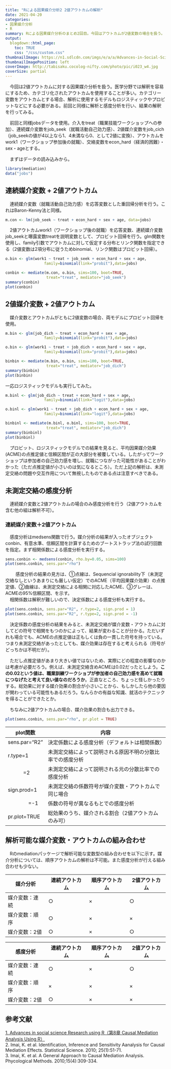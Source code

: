 ```yaml
---
title: "Rによる因果媒介分析2 2値アウトカムの解析"
date: 2021-04-20
categories:
- 因果媒介分析
- R
summary: Rによる因果媒介分析のまとめ2回目。今回はアウトカムが2値変数の場合を扱う。
output:
  blogdown::html_page:
    toc: TRUE
    css: "/css/custom.css"
thumbnailImage: https://n1.sdlcdn.com/imgs/e/a/a/Advances-in-Social-Science-Research-SDL679544219-1-c945e.jpg
thumbnailImagePosition: left
coverImage: http://tabisaku.cocolog-nifty.com/photo/pic/i023_w4.jpg
coverSize: partial
---
```


　今回は2値アウトカムに対する因果媒介分析を扱う。医学分野では解釈を容易にするため、カテゴリ化されたアウトカムを使用することが多い。カテゴリー変数をアウトカムとする場合、解析に使用するモデルもロジスティックやプロビットなどにする必要がある。前回と同様に解析と感度分析を行い、結果の解釈を行ってみる。
    
　前回と同様jobsデータを使用。介入をtreat（職業技能ワークショップへの参加）、連続媒介変数をjob_seek（就職活動自己効力感）、2値媒介変数をjob_cich（job_seekの値が4以上なら1、4未満なら0、として2値に変換）、アウトカムをwork1（ワークショップ参加後の就職）、交絡変数をecon_hard（経済的困難）・sex・ageとする。

　まずはデータの読み込みから。
```r
library(mediation)
data("jobs")
```

## 連続媒介変数 + 2値アウトカム 
　連続媒介変数（就職活動自己効力感）を応答変数とした重回帰分析を行う。これはBaron-Kenny法と同様。
```r
m.con <- lm(job_seek ~ treat + econ_hard + sex + age, data=jobs)
```

　2値アウトカムwork1（ワークショップ後の就職）を応答変数、連続媒介変数job_seekと曝露変数treatを説明変数として、プロビット回帰を行う。glm関数を使用し、family引数でアウトカムに対して仮定する分布とリンク関数を指定できる（2値変数は2項分布に従うためbinomial、リンク関数はプロビット回帰）。
```r
o.bin <- glm(work1 ~ treat + job_seek + econ_hard + sex + age, 
                 family=binomial(link="probit"),data=jobs)
```

```r
conbin <- mediate(m.con, o.bin, sims=100, boot=TRUE,
                  treat="treat", mediator="job_seek")
summary(conbin)
plot(conbin)
```

## 2値媒介変数 + 2値アウトカム
　媒介変数とアウトカムがともに2値変数の場合、両モデルにプロビット回帰を使用。
```r
m.bin <- glm(job_dich ~ treat + econ_hard + sex + age, 
                 family=binomial(link="probit"),data=jobs)
```

```r
o.bin <- glm(work1 ~ treat + job_dich + econ_hard + sex + age, 
                 family=binomial(link="probit"),data=jobs)
```

```r
binbin <- mediate(m.bin, o.bin, sims=100, boot=TRUE, 
                  treat="treat", mediator="job_dich")
summary(binbin)
plot(binbin)
```


一応ロジスティックモデルも実行してみた。
```r
m.binl <- glm(job_dich ~ treat + econ_hard + sex + age, 
                 family=binomial(link="logit"),data=jobs)
```

```r
o.binl <- glm(work1 ~ treat + job_dich + econ_hard + sex + age, 
                 family=binomial(link="logit"),data=jobs)
```

```r
binbinl <- mediate(m.binl, o.binl, sims=100, boot=TRUE, 
                  treat="treat", mediator="job_dich")
summary(binbinl)
plot(binbinl)
```

　プロビット、ロジスティックモデルでの結果を見ると、平均因果媒介効果(ACME)の点推定値と信頼区間が正の大部分を被覆している。したがってワークショップは参加者の自己効力感を増し、就職につながった可能性があることがわかった（ただ点推定値が小さいのは気になるところ）。ただ上記の解析は、未測定交絡の問題や交互作用について無視したものである点は注意すべきである。

## 未測定交絡の感度分析
　連続媒介変数と2値アウトカムの場合のみ感度分析を行う（2値アウトカムを含む他の組は解析不可）。

### 連続媒介変数＋2値アウトカム
　感度分析はmedsens関数で行う。媒介分析の結果が入ったオブジェクトconbin、有意水準、信頼区間を計算するためのブートストラップ法の試行回数を指定。まず相関係数による感度分析を実行する。
```r
sens.conbin <- medsens(conbin, rho.by=0.05, sims=100)
plot(sens.conbin, sens.par="rho")
```
　
　感度分析の結果の見方は、①点線は、Sequencial ignorability下（未測定交絡なしというあまりにも厳しい仮定）でのACME（平均因果媒介効果）の点推定値、②曲線は、未測定交絡による相関に対応したACME、③グレーは、ACMEの95%信頼区間、を示す。    
　相関係数は解釈が難しいので、決定係数による感度分析も実行する。
```r
plot(sens.conbin, sens.par="R2", r.type=2, sign.prod = 1)
plot(sens.conbin, sens.par="R2", r.type=2, sign.prod = -1)
```
　決定係数の感度分析の結果をみると、未測定交絡が媒介変数・アウトカムに対してどの符号で相関をもつのかによって、結果が変わることが分かる。ただいずれも場合でも、ACMEの点推定値は正もしくは負の一貫した符号を持っている。つまり未測定交絡があったとしても、媒介効果は存在すると考えられる（符号がどっちかは不明だが）。    

　ただし点推定値があまり大きい値ではないため、実際にどの程度の影響なのかは考慮が必要だろう。例えば、未測定交絡含めACMEは0.02だったとしよう。**この0.02という値は、職業訓練ワークショプが参加者の自己効力感を高めて就職につなげたと考えて良い値なのだろうか**。正直なところ、ちょっと怪しかったりする。総効果に対する媒介効果の割合が小さいことから、もしかしたら他の要因が関わっている可能性もあるだろう。なんらかの有益な知識、就活のテクニックを得ることができたとか。    
    
　ちなみに2値アウトカムの場合、媒介効果の割合も出力できる。
```r
plot(sens.conbin, sens.par="rho", pr.plot = TRUE)
```


|plot関数     |内容                                                      |  
|-------------|----------------------------------------------------------|  
|sens.par="R2"|決定係数による感度分析（デフォルトは相関係数）            |   
|r.type=1　　 |未測定交絡によって説明される原因不明の分散比率での感度分析|  
|　　　=2     |未測定交絡によって説明される元の分散比率での感度分析      |  
|sign.prod=1  |未測定交絡の係数符号が媒介変数・アウトカムで同じ場合      |  
|　　　　=-1  |係数の符号が異なるもとでの感度分析           　           |  
|pr.plot=TRUE |総効果のうち、媒介される割合（2値アウトカムのみ可）       |



## 解析可能な媒介変数・アウトカムの組み合わせ
　Rのmediationパッケージで解析可能な変数型の組み合わせを以下に示す。媒介分析については、順序アウトカムの解析は不可能。また感度分析が行える組み合わせも少ない。


|**媒介分析**   |連続アウトカム|順序アウトカム|2値アウトカム|
|---------------|--------------|--------------|-------------|
|媒介変数：連続 |       ○   　 |×             |       ○     |
|媒介変数：順序 |       ○      |×             |       ×     |       　
|媒介変数：2値  |       ○      |×             |       ○     |


|**感度分析**   |連続アウトカム|順序アウトカム|2値アウトカム|
|---------------|--------------|--------------|-------------|
|媒介変数：連続 |       ○   　 |×             |       ○     |
|媒介変数：順序 |       ×      |×             |       ×     |       　
|媒介変数：2値  |       ○      |×             |       ×     |


## 参考文献
[1. Advances in social science Research using R（第8章 Causal Mediation Analysis Using R） ](https://www.springer.com/gp/book/9781441917638)  
2. Imai, K. et al. Identification, Inference and Sensitivity Aanalysis for Causal Mediation Effects. Statistical Science. 2010; 25(1):51-71.  
3. Imai, K. et al. A General Approach to Causal Mediation Analysis. Phycological Methods. 2010;15(4):309-334.


